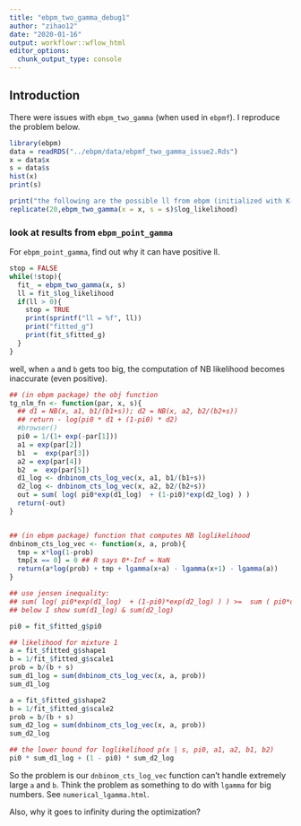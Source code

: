 ```yaml
---
title: "ebpm_two_gamma_debug1"
author: "zihao12"
date: "2020-01-16"
output: workflowr::wflow_html
editor_options:
  chunk_output_type: console
---
```


## Introduction
There were issues with `ebpm_two_gamma` (when used in `ebpmf`). I reproduce the problem below. 

```r
library(ebpm)
data = readRDS("../ebpm/data/ebpmf_two_gamma_issue2.Rds")
x = data$x
s = data$s
hist(x)
print(s)

print("the following are the possible ll from ebpm (initialized with K-means)")
replicate(20,ebpm_two_gamma(x = x, s = s)$log_likelihood)
```

### look at results from `ebpm_point_gamma`
For `ebpm_point_gamma`, find out why it can have positive ll. 
```r
stop = FALSE
while(!stop){
  fit_ = ebpm_two_gamma(x, s)
  ll = fit_$log_likelihood
  if(ll > 0){
    stop = TRUE
    print(sprintf("ll = %f", ll))
    print("fitted_g")
    print(fit_$fitted_g)
  }
}
```

well, when `a` and `b` gets too big, the computation of NB likelihood becomes inaccurate (even positive). 
```r
## (in ebpm package) the obj function
tg_nlm_fn <- function(par, x, s){
  ## d1 = NB(x, a1, b1/(b1+s)); d2 = NB(x, a2, b2/(b2+s))
  ## return - log(pi0 * d1 + (1-pi0) * d2)
  #browser()
  pi0 = 1/(1+ exp(-par[1]))
  a1 = exp(par[2])
  b1  =  exp(par[3])
  a2 = exp(par[4])
  b2  =  exp(par[5])
  d1_log <- dnbinom_cts_log_vec(x, a1, b1/(b1+s))
  d2_log <- dnbinom_cts_log_vec(x, a2, b2/(b2+s))
  out = sum( log( pi0*exp(d1_log)  + (1-pi0)*exp(d2_log) ) )
  return(-out)
}


## (in ebpm package) function that computes NB loglikelihood
dnbinom_cts_log_vec <- function(x, a, prob){
  tmp = x*log(1-prob)
  tmp[x == 0] = 0 ## R says 0*-Inf = NaN
  return(a*log(prob) + tmp + lgamma(x+a) - lgamma(x+1) - lgamma(a))
}

## use jensen inequality:
## sum( log( pi0*exp(d1_log)  + (1-pi0)*exp(d2_log) ) ) >=  sum ( pi0*d1_log + (1-pi0)*d2_log ) = pi0 * sum(d1_log) + (1-pi0)*sum(d2_log)
## below I show sum(d1_log) & sum(d2_log)

pi0 = fit_$fitted_g$pi0

## likelihood for mixture 1
a = fit_$fitted_g$shape1
b = 1/fit_$fitted_g$scale1
prob = b/(b + s)
sum_d1_log = sum(dnbinom_cts_log_vec(x, a, prob))
sum_d1_log

a = fit_$fitted_g$shape2
b = 1/fit_$fitted_g$scale2
prob = b/(b + s)
sum_d2_log = sum(dnbinom_cts_log_vec(x, a, prob))
sum_d2_log

## the lower bound for loglikelihood p(x | s, pi0, a1, a2, b1, b2)
pi0 * sum_d1_log + (1 - pi0) * sum_d2_log
```
So the problem is our `dnbinom_cts_log_vec` function can't handle extremely large `a` and `b`. Think the problem as something to do with `lgamma` for big numbers. See `numerical_lgamma.html`. \

Also, why it goes to infinity during the optimization?



